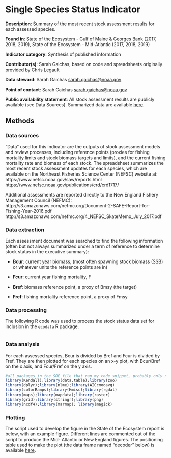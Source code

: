 # Single Species Status Indicator {#stockstatus}


**Description**: Summary of the most recent stock assessment results for each assessed species.

**Found in**: State of the Ecosystem - Gulf of Maine & Georges Bank (2017, 2018, 2019), State of the Ecosystem - Mid-Atlantic (2017, 2018, 2019)

**Indicator category**: Synthesis of published information

**Contributor(s)**: Sarah Gaichas, based on code and spreadsheets originally provided by Chris Legault

**Data steward**: Sarah Gaichas <sarah.gaichas@noaa.gov>

**Point of contact**: Sarah Gaichas <sarah.gaichas@noaa.gov>

**Public availability statement**: All stock assessment results are publicly available (see Data Sources). Summarized data are available [here](http://comet.nefsc.noaa.gov/erddap/tabledap/assess_soe_v1.htmlTable?No,Entity_Name,Science_Center,Assessment_Year,Last_Data_Year,Assessment_Level,Citation,Comments,Best_F,F_Year,Flimit,Fmsy,F_Flimit,F_Fmsy,Best_B,B_Year,B_Blimit,B_Bmsy,Stock_Level_Relative_to_Bmsy,Bmsy,Blim).

## Methods

### Data sources
<!--Please provide a text description of data sources, inlcuding primary collection methods. What equipment was used to turn signal to data? From which vessel were data collected and how? What quality control procedures were employed, if any?--> 

"Data" used for this indicator are the outputs of stock assessment models and review processes, including reference points (proxies for fishing mortality limits and stock biomass targets and limits), and the current fishing mortality rate and biomass of each stock. The spreadsheet summarizes the most recent stock assessment updates for each species, which are available on the Northeast Fisheries Science Center (NEFSC) website at:
https://www.nefsc.noaa.gov/saw/reports.html  
https://www.nefsc.noaa.gov/publications/crd/crd1717/

Additional assessments are reported directly to the New England Fishery Management Council (NEFMC):
http://s3.amazonaws.com/nefmc.org/Document-2-SAFE-Report-for-Fishing-Year-2016.pdf  
http://s3.amazonaws.com/nefmc.org/4_NEFSC_SkateMemo_July_2017.pdf



### Data extraction

Each assessment document was searched to find the following information (often but not always summarized under a term of reference to determine stock status in the executive summary):

*    **Bcur**: current year biomass, (most often spawning stock biomass (SSB) or whatever units the reference points are in)

*    **Fcur**: current year fishing mortality, F

*    **Bref**: biomass reference point, a proxy of Bmsy (the target)

*    **Fref**: fishing mortality reference point, a proxy of Fmsy

### Data processing

The following R code was used to process the stock status data set for inclusion in the `ecodata` R package.
```{r, code = readLines("https://raw.githubusercontent.com/NOAA-EDAB/ecodata/master/data-raw/get_stocks.R"), eval = F, echo = T}

```



### Data analysis
<!--Text description of analysis methods, similar in structure and detail to a peer-reviewed paper methods section-->

For each assessed species, Bcur is divided by Bref and Fcur is divided by Fref. They are then plotted for each species on an x-y plot, with Bcur/Bref on the x axis, and Fcur/Fref on the y axis. 

<!--What packages or libraries did you use in your work flow?-->
```{r, eval=F, echo = F}
#all packages in the SOE file that ran my code snippet, probably only need data.table
library(Kendall);library(data.table);library(zoo)
library(dplyr);library(nlme);library(AICcmodavg)
library(colorRamps);library(Hmisc);library(rgdal)
library(maps);library(mapdata);library(raster)
library(grid);library(stringr);library(png)
library(ncdf4);library(marmap); library(magick)


```

<!--Include accompanying R code, pseudocode, flow of scripts, and/or link to location of code used in analyses.-->

### Plotting

The script used to develop the figure in the State of the Ecosystem report is below, with an example figure. Different lines are commented out of the script to produce the Mid- Atlantic or New England figures. The positioning table used to make the plot (the data frame named "decoder" below) is available [here](http://comet.nefsc.noaa.gov/erddap/tabledap/assess_support_soe_v1.htmlTable?Entity_Name,Count_of_No,Min_of_No2,Code,Council,my_pos,my_pos2,my_pos3).

```{r, code = readLines("https://raw.githubusercontent.com/NOAA-EDAB/SOE-NEFMC/master/chunk_scripts/NE-NE-stock-status.R"), warning=F, fig.cap = "Summary of single species status for NEFMC and jointly managed stocks.", fig.width = 8, fig.asp = 0.65, eval=T, echo=T}

```

